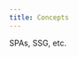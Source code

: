 ```yaml
---
title: Concepts
---
```



<Stub>

SPAs, SSG, etc.

</Stub>


<CardGrid>
	<LinkCard title="Tauri Architecture" href="/concepts/architecture" />
	<LinkCard
		title="Inter-Process Communication (IPC)"
		href="/concepts/inter-process-communication"
	/>
	<LinkCard 
		title="Security"
		href="/concepts/security"
	/>
	<LinkCard title="Process Model" href="/concepts/process-model" />
	<LinkCard title="App Size" href="/concepts/size" />
	<LinkCard title="Rendering" href="/concepts/rendering" />
</CardGrid>
